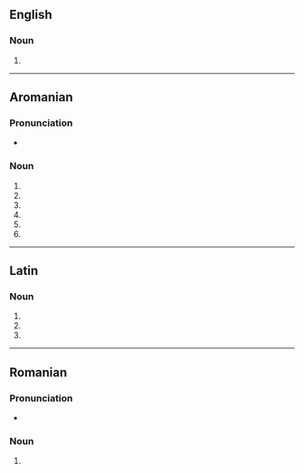 ==English==

===Noun===
{{head|en|noun form}}

# {{plural of|en|limbus}}

----

==Aromanian==

===Pronunciation===
* {{IPA|rup|[ˈlimbi]}}

===Noun===
{{head|rup|noun|g=f-p}}

# {{inflection of|rup|limbã||indefinite|singular|genitive}}
# {{inflection of|rup|limbã||indefinite|singular|dative}}
# {{inflection of|rup|limbã||indef|pl|nom}}
# {{inflection of|rup|limbã||indef|pl|acc}}
# {{inflection of|rup|limbã||indef|pl|gen}}
# {{inflection of|rup|limbã||indef|pl|dat}}

----

==Latin==

===Noun===
{{la-noun-form|limbī}}

# {{inflection of|la|limbus||nom|p}}
# {{inflection of|la|limbus||gen|s}}
# {{inflection of|la|limbus||voc|p}}

----

==Romanian==

===Pronunciation===
* {{IPA|ro|[ˈlimbi]}}

===Noun===
{{head|ro|noun form|g=f-p}}

# {{plural of|ro|limbă}}